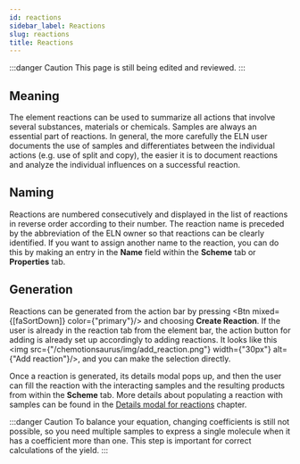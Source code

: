```yaml
---
id: reactions
sidebar_label: Reactions
slug: reactions
title: Reactions
---
```


:::danger Caution 
This page is still being edited and reviewed.
::: 

## Meaning  

The element reactions can be used to summarize all actions that involve several substances, materials or chemicals.  Samples are always an essential part of reactions. In general, the more carefully the ELN user documents the use of samples and differentiates between the individual actions (e.g. use of split and copy), the easier it is to document reactions and analyze the individual influences on a successful reaction. 

## Naming  

Reactions are numbered consecutively and displayed in the list of reactions in reverse order according to their number. The reaction name is preceded by the abbreviation of the ELN owner so that reactions can be clearly identified. If you want to assign another name to the reaction, you can do this by making an entry in the **Name** field within the **Scheme** tab or **Properties** tab. 

## Generation 

Reactions can be generated from the action bar by pressing <Btn mixed={[faSortDown]} color={"primary"}/> and choosing **Create Reaction**. If the user is already in the reaction tab from the element bar, the action button for adding is already set up accordingly to adding reactions. It looks like this <img src={"/chemotionsaurus/img/add_reaction.png"} width={"30px"} alt={"Add reaction"}/>, and you can make the selection directly. 

Once a reaction is generated, its details modal pops up, and then the user can fill the reaction with the interacting samples and the resulting products from within the **Scheme** tab. More details about populating a reaction with samples can be found in the [Details modal for reactions](https://eln.chemotion.net/chemotionsaurus/docs/eln/details_modal#details-modal-for-reactions) chapter. 

:::danger Caution 
To balance your equation, changing coefficients is still not possible, so you need multiple samples to express a single molecule when it has a coefficient more than one. This step is important for correct calculations of the yield. 
::: 

